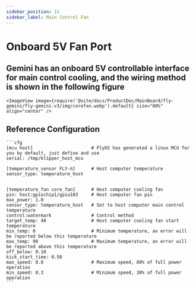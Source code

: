 ```yaml
---
sidebar_position: 11
sidebar_label: Main Control Fan
---
```


# Onboard 5V Fan Port

## Gemini has an onboard 5V controllable interface for main control cooling, and the wiring method is shown in the following figure

    <ImageView image={require('@site/docs/ProductDoc/MainBoard/fly-gemini/fly-gemini-v3/img/corefan.webp').default} size="80%" align="center" />

## Reference Configuration

    ```cfg
    [mcu host]                      # FlyOS has generated a linux MCU for you by default, just define and use           
    serial: /tmp/klipper_host_mcu 

    [temperature_sensor FLY-π]      # Host computer temperature
    sensor_type: temperature_host


    [temperature_fan core_fan]      # Host computer cooling fan
    pin: host:gpiochip1/gpio103     # Host computer fan pin
    max_power: 1.0
    sensor_type: temperature_host   # Set to host computer main control temperature
    control:watermark               # Control method
    target_temp: 48                 # Host computer cooling fan start temperature
    min_temp: 0                     # Minimum temperature, an error will be reported below this temperature
    max_temp: 90                    # Maximum temperature, an error will be reported above this temperature
    off_below: 0.10
    kick_start_time: 0.50
    max_speed: 0.8                  # Maximum speed, 80% of full power operation
    min_speed: 0.3                  # Minimum speed, 30% of full power operation
    ```
